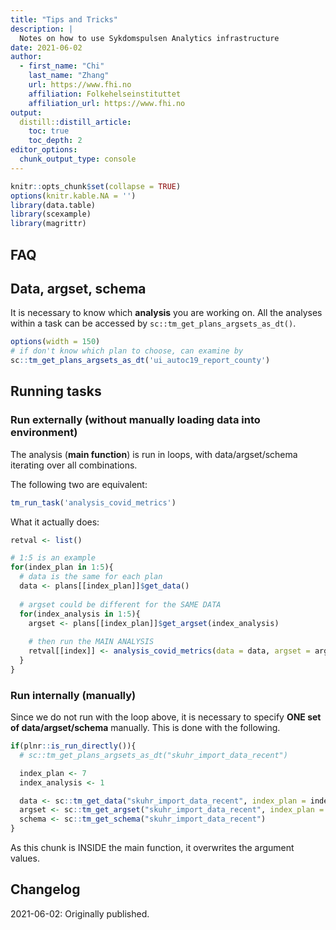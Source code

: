 ```yaml
---
title: "Tips and Tricks"
description: |
  Notes on how to use Sykdomspulsen Analytics infrastructure
date: 2021-06-02
author:
  - first_name: "Chi"
    last_name: "Zhang"
    url: https://www.fhi.no
    affiliation: Folkehelseinstituttet
    affiliation_url: https://www.fhi.no
output:
  distill::distill_article:
    toc: true
    toc_depth: 2
editor_options: 
  chunk_output_type: console
---
```



```r
knitr::opts_chunk$set(collapse = TRUE)
options(knitr.kable.NA = '')
library(data.table)
library(scexample)
library(magrittr)
```

## FAQ


## Data, argset, schema

It is necessary to know which **analysis** you are working on. All the analyses within a task can be accessed by `sc::tm_get_plans_argsets_as_dt()`. 

```r
options(width = 150)
# if don't know which plan to choose, can examine by 
sc::tm_get_plans_argsets_as_dt('ui_autoc19_report_county')
```

## Running tasks

### Run externally (without manually loading data into environment)

The analysis (**main function**) is run in loops, with data/argset/schema iterating over all combinations. 

The following two are equivalent: 

```r
tm_run_task('analysis_covid_metrics')
```

What it actually does: 

```r
retval <- list()

# 1:5 is an example
for(index_plan in 1:5){  
  # data is the same for each plan
  data <- plans[[index_plan]]$get_data()
  
  # argset could be different for the SAME DATA
  for(index_analysis in 1:5){
    argset <- plans[[index_plan]]$get_argset(index_analysis)
    
    # then run the MAIN ANALYSIS 
    retval[[index]] <- analysis_covid_metrics(data = data, argset = argset) # schema = schema
  }
}
```

### Run internally (manually)

Since we do not run with the loop above, it is necessary to specify **ONE set of data/argset/schema** manually. This is done with the following. 

```r
if(plnr::is_run_directly()){
  # sc::tm_get_plans_argsets_as_dt("skuhr_import_data_recent")

  index_plan <- 7
  index_analysis <- 1

  data <- sc::tm_get_data("skuhr_import_data_recent", index_plan = index_plan)
  argset <- sc::tm_get_argset("skuhr_import_data_recent", index_plan = index_plan, index_analysis = index_analysis)
  schema <- sc::tm_get_schema("skuhr_import_data_recent")
}
```

As this chunk is INSIDE the main function, it overwrites the argument values. 

## Changelog {.appendix}

2021-06-02: Originally published.
